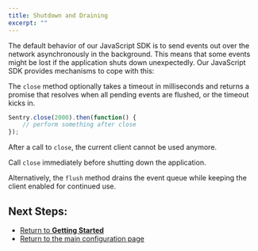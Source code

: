 ```yaml
---
title: Shutdown and Draining
excerpt: ""
---
```


The default behavior of our JavaScript SDK is to send events out over the network asynchronously in the background. This means that some events might be lost if the application shuts down unexpectedly. Our JavaScript SDK provides mechanisms to cope with this:

The `close` method optionally takes a timeout in milliseconds and returns a promise that resolves when all pending events are flushed, or the timeout kicks in.

```JavaScript
Sentry.close(2000).then(function() {
    // perform something after close
});
```

After a call to `close`, the current client cannot be used anymore.

Call `close` immediately before shutting down the application.

Alternatively, the `flush` method drains the event queue while keeping the client enabled for continued use.

## Next Steps:

- [Return to **Getting Started**](../)
- [Return to the main configuration page](./)
